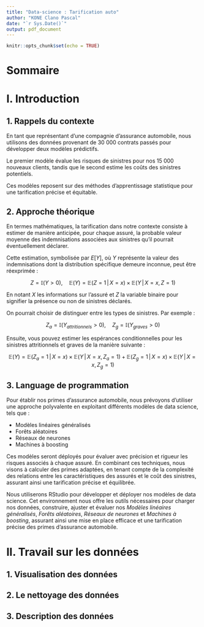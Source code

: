 ```yaml
---
title: "Data-science : Tarification auto"
author: "KONE Clano Pascal"
date: "`r Sys.Date()`"
output: pdf_document
---
```


```r
knitr::opts_chunk$set(echo = TRUE)
```

# Sommaire

# I. Introduction

## 1. Rappels du contexte

En tant que représentant d'une compagnie d'assurance automobile, nous utilisons des données provenant de 30 000 contrats passés pour développer deux modèles prédictifs.

Le premier modèle évalue les risques de sinistres pour nos 15 000 nouveaux clients, tandis que le second estime les coûts des sinistres potentiels.

Ces modèles reposent sur des méthodes d'apprentissage statistique pour une tarification précise et équitable.

## 2. Approche théorique

En termes mathématiques, la tarification dans notre contexte consiste à estimer de manière anticipée, pour chaque assuré, la probable valeur moyenne des indemnisations associées aux sinistres qu'il pourrait éventuellement déclarer.

Cette estimation, symbolisée par $E[Y]$, où $Y$ représente la valeur des indemnisations dont la distribution spécifique demeure inconnue, peut être réexprimée :

$$
Z = \mathbb{I}(Y > 0), \quad \mathbb{E}(Y) = \mathbb{E}(Z = 1 \, | \, X = x) \times \mathbb{E}(Y \, | \, X = x, Z = 1)
$$

En notant $X$ les informations sur l'assuré et $Z$ la variable binaire pour signifier la présence ou non de sinistres déclarés.

On pourrait choisir de distinguer entre les types de sinistres. Par exemple :

$$ Z_a = \mathbb{I}(Y_{attritionnels} > 0), \quad Z_g = \mathbb{I}(Y_{graves} > 0) $$

Ensuite, vous pouvez estimer les espérances conditionnelles pour les sinistres attritionnels et graves de la manière suivante :

$$ \mathbb{E}(Y) = \mathbb{E}(Z_a = 1 \, | \, X = x) \times \mathbb{E}(Y \, | \, X = x, Z_a = 1) + \mathbb{E}(Z_g = 1 \, | \, X = x) \times \mathbb{E}(Y \, | \, X = x, Z_g = 1) $$

## 3. Language de programmation

Pour établir nos primes d'assurance automobile, nous prévoyons d'utiliser une approche polyvalente en exploitant différents modèles de data science, tels que :

-   Modèles linéaires généralisés
-   Forêts aléatoires
-   Réseaux de neurones
-   Machines à boosting

Ces modèles seront déployés pour évaluer avec précision et rigueur les risques associés à chaque assuré. En combinant ces techniques, nous visons à calculer des primes adaptées, en tenant compte de la complexité des relations entre les caractéristiques des assurés et le coût des sinistres, assurant ainsi une tarification précise et équilibrée.

Nous utiliserons RStudio pour développer et déployer nos modèles de data science. Cet environnement nous offre les outils nécessaires pour charger nos données, construire, ajuster et évaluer nos *Modèles linéaires généralisés*, *Forêts aléatoires*, *Réseaux de neurones* et *Machines à boosting*, assurant ainsi une mise en place efficace et une tarification précise des primes d'assurance automobile.

# II. Travail sur les données

## 1. Visualisation des données

## 2. Le nettoyage des données

## 3. Description des données
